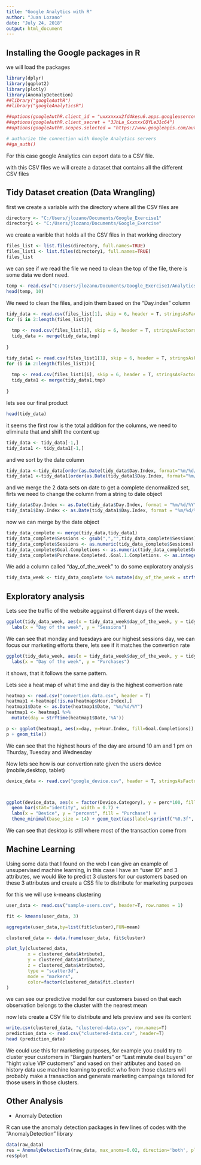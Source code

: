 ---
title: "Google Analytics with R"
author: "Juan Lozano"
date: "July 24, 2018"
output: html_document
---


## Installing the Google packages in R

we will load the packages

```{r include=FALSE}
library(dplyr)
library(ggplot2)
library(plotly)
library(AnomalyDetection)
##library("googleAuthR")
##library("googleAnalyticsR")
```



```{r}
##options(googleAuthR.client_id = "uxxxxxxx2fd4kesu6.apps.googleusercontent.com")
##options(googleAuthR.client_secret = "3JhLa_GxxxxxCQYLe31c64")
##options(googleAuthR.scopes.selected = "https://www.googleapis.com/auth/analytics")

# authorize the connection with Google Analytics servers
##ga_auth()
```

For this case google Analytics can export data to a CSV file.

with this CSV files we will create a dataset that contains all the different CSV files

## Tidy Dataset creation (Data Wrangling)

first we create a variable with the directory where all the CSV files are

```{r}
directory <- "C:/Users/jlozano/Documents/Google_Exercise1"
directory1 <- "C:/Users/jlozano/Documents/Google_Exercise"
```

we create a varible that holds all the CSV files in that working directory

```{r}
files_list <- list.files(directory, full.names=TRUE)
files_list1 <- list.files(directory1, full.names=TRUE)
files_list
```

we can see if we read the file we need to clean the top of the file, there is some data we dont need.

```{r}
temp <- read.csv("C:/Users/jlozano/Documents/Google_Exercise1/Analytics1.csv")
head(temp, 10)
```

We need to clean the files, and join them based on the "Day.index" column

```{r}
tidy_data <- read.csv(files_list[1], skip = 6, header = T, stringsAsFactors=FALSE )
for (i in 2:length(files_list)){
  
  tmp <- read.csv(files_list[i], skip = 6, header = T, stringsAsFactors=FALSE )
  tidy_data <- merge(tidy_data,tmp)
  
}

tidy_data1 <- read.csv(files_list1[1], skip = 6, header = T, stringsAsFactors=FALSE )
for (i in 2:length(files_list1)){
  
  tmp <- read.csv(files_list1[i], skip = 6, header = T, stringsAsFactors=FALSE )
  tidy_data1 <- merge(tidy_data1,tmp)
  
}
```

lets see our final product

```{r}
head(tidy_data)
```

it seems the first row is the total addition for the columns, we need to eliminate that and shift the content up

```{r}
tidy_data <- tidy_data[-1,]
tidy_data1 <- tidy_data1[-1,]
```

and we sort by the date column

```{r}
tidy_data <-tidy_data[order(as.Date(tidy_data$Day.Index, format="%m/%d/%Y")),]
tidy_data1 <-tidy_data1[order(as.Date(tidy_data1$Day.Index, format="%m/%d/%Y")),]
```

and we merge the 2 data sets on date to get a complete denormalized set, firts we need to change the column from a string to date object

```{r}
tidy_data$Day.Index <- as.Date(tidy_data$Day.Index, format = "%m/%d/%Y")
tidy_data1$Day.Index <- as.Date(tidy_data1$Day.Index, format = "%m/%d/%y")
```

now we can merge by the date object

```{r}
tidy_data_complete <- merge(tidy_data,tidy_data1)
tidy_data_complete$Sessions <- gsub(",","",tidy_data_complete$Sessions)
tidy_data_complete$Sessions <- as.numeric(tidy_data_complete$Sessions)
tidy_data_complete$Goal.Completions <- as.numeric(tidy_data_complete$Goal.Completions)
tidy_data_complete$Purchase.Completed..Goal.1.Completions. <- as.integer(as.character(tidy_data_complete$Purchase.Completed..Goal.1.Completions.))
```

We add a column called "day_of_the_week" to do some exploratory analysis

```{r}
tidy_data_week <- tidy_data_complete %>% mutate(day_of_the_week = strftime(tidy_data_complete$Day.Index,'%A'))
```


## Exploratory analysis

Lets see the traffic of the website aggainst different days of the week.

```{r}

ggplot(tidy_data_week, aes(x = tidy_data_week$day_of_the_week, y = tidy_data_week$Sessions)) + geom_boxplot() +
  labs(x = "Day of the week", y = "Sessions")
```

We can see that monday and tuesdays are our highest sessions day, we can focus our marketing efforts there, lets see if it matches the convertion rate

```{r}
ggplot(tidy_data_week, aes(x = tidy_data_week$day_of_the_week, y = tidy_data_week$Purchase.Completed..Goal.1.Completions.)) + geom_boxplot() +
  labs(x = "Day of the week", y = "Purchases")
```

it shows, that it follows the same pattern.

Lets see a heat map of what time and day is the highest convertion rate

```{r}
heatmap <- read.csv("convertion.data.csv", header = T)
heatmap1 <-heatmap[!is.na(heatmap$Hour.Index),]
heatmap1$Date <- as.Date(heatmap1$Date, "%m/%d/%Y")
heatmap1 <- heatmap1 %>%
  mutate(day = strftime(heatmap1$Date,'%A'))

p <- ggplot(heatmap1, aes(x=day, y=Hour.Index, fill=Goal.Completions))  + scale_fill_gradient2(low = "red", mid = "white", high = "darkgreen")
p + geom_tile()

```

We can see that the highest hours of the day are around 10 am and 1 pm on Thurday, Tuesday and Wednesday

Now lets see how is our convertion rate given the users device (mobile,desktop, tablet)

```{r}

device_data <- read.csv("google_device.csv", header = T, stringsAsFactors=FALSE )



ggplot(device_data, aes(x = factor(Device.Category), y = perc*100, fill = factor(Transaction_Status))) +
  geom_bar(stat="identity", width = 0.7) +
  labs(x = "Device", y = "percent", fill = "Purchase") +
  theme_minimal(base_size = 14) + geom_text(aes(label=sprintf("%0.3f", round(perc, digits = 3))),position="stack",vjust=1)

```

We can see that desktop is still where most of the transaction come from

## Machine Learning

Using some data that I found on the web I can give an example of unsupervised machine learning, in this case I have an "user ID" and 3 attributes, we would like to predict 3 clusters for our customers based on these 3 attributes and create a CSS file to distribute for marketing purposes

for this we will use k-means clustering

```{r}

user_data <- read.csv("sample-users.csv", header=T, row.names = 1)

fit <- kmeans(user_data, 3)

aggregate(user_data,by=list(fit$cluster),FUN=mean)

clustered_data <- data.frame(user_data, fit$cluster)

plot_ly(clustered_data, 
        x = clustered_data$Atribute1, 
        y = clustered_data$Atribute2, 
        z = clustered_data$Atribute3, 
        type = "scatter3d", 
        mode = "markers", 
        color=factor(clustered_data$fit.cluster)
)
```
we can see our predictive model for our customers based on that each observation belongs to the cluster with the nearest mean


now lets create a CSV file to distribute and lets preview and see its content


```{r}
write.csv(clustered_data, "clustered-data.csv", row.names=T)
prediction_data <- read.csv("clustered-data.csv", header=T)
head (prediction_data)
```

We could use this for marketing purposes, for example you could try to cluster your customers in "Bargain hunters" or "Last minute deal buyers" or "hight value VIP customers" and vased on their attibutes and based on history data use machine learning to predict who from those clusters will probably make a transaction and generate marketing campaings tailored for those users in those clusters.

## Other Analysis

* Anomaly Detection

R can use the anomaly detection packages in few lines of codes with the "AnomalyDetection" library

```{r}


data(raw_data)
res = AnomalyDetectionTs(raw_data, max_anoms=0.02, direction='both', plot=TRUE) 
res$plot

```








